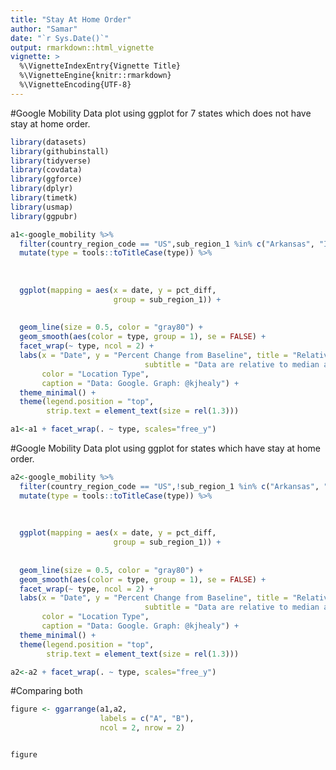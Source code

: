 ---
title: "Stay At Home Order"
author: "Samar"
date: "`r Sys.Date()`"
output: rmarkdown::html_vignette
vignette: >
  %\VignetteIndexEntry{Vignette Title}
  %\VignetteEngine{knitr::rmarkdown}
  %\VignetteEncoding{UTF-8}
---


#Google Mobility Data plot using ggplot for 7 states which does not have stay at home order.
```{r,fig.width=16, fig.height=14}
library(datasets)
library(githubinstall)
library(tidyverse)
library(covdata)
library(ggforce)
library(dplyr)
library(timetk)
library(usmap)
library(ggpubr)

a1<-google_mobility %>%
  filter(country_region_code == "US",sub_region_1 %in% c("Arkansas", "Iowa","Nebraska","North Dakota","South Dakota","Utah","Wyoming"),!is.na(sub_region_1), is.na(sub_region_2)) %>%
  mutate(type = tools::toTitleCase(type)) %>%
  
  
  
  ggplot(mapping = aes(x = date, y = pct_diff,
                       group = sub_region_1)) +
 
  
  geom_line(size = 0.5, color = "gray80") +
  geom_smooth(aes(color = type, group = 1), se = FALSE) +
  facet_wrap(~ type, ncol = 2) +
  labs(x = "Date", y = "Percent Change from Baseline", title = "Relative Trends in Mobility for Kinds of Location in the usa 7 states which does not have stay at home order",
                              subtitle = "Data are relative to median activity between Jan and june",
       color = "Location Type",
       caption = "Data: Google. Graph: @kjhealy") +
  theme_minimal() +
  theme(legend.position = "top",
        strip.text = element_text(size = rel(1.3)))

a1<-a1 + facet_wrap(. ~ type, scales="free_y")
```
#Google Mobility Data plot using ggplot for states which  have stay at home order.

```{r,fig.width=16, fig.height=14}
a2<-google_mobility %>%
  filter(country_region_code == "US",!sub_region_1 %in% c("Arkansas", "Iowa","Nebraska","North Dakota","South Dakota","Utah","Wyoming"),!is.na(sub_region_1), is.na(sub_region_2)) %>%
  mutate(type = tools::toTitleCase(type)) %>%
  
  
  
  ggplot(mapping = aes(x = date, y = pct_diff,
                       group = sub_region_1)) +
 
  
  geom_line(size = 0.5, color = "gray80") +
  geom_smooth(aes(color = type, group = 1), se = FALSE) +
  facet_wrap(~ type, ncol = 2) +
  labs(x = "Date", y = "Percent Change from Baseline", title = "Relative Trends in Mobility for Kinds of Location in the usa 7 states have stay at home order",
                              subtitle = "Data are relative to median activity between Jan and june",
       color = "Location Type",
       caption = "Data: Google. Graph: @kjhealy") +
  theme_minimal() +
  theme(legend.position = "top",
        strip.text = element_text(size = rel(1.3)))

a2<-a2 + facet_wrap(. ~ type, scales="free_y")
```

#Comparing both 
```{r,fig.width=16, fig.height=14}
figure <- ggarrange(a1,a2,
                    labels = c("A", "B"),
                    ncol = 2, nrow = 2)


figure


```
